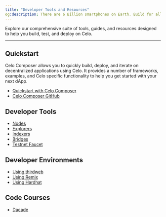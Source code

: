 ```yaml
---
title: "Developer Tools and Resources"
og:description: There are 6 Billion smartphones on Earth. Build for all of them.
---
```


Explore our comprehensive suite of tools, guides, and resources designed to help you build, test, and deploy on Celo.

---

## Quickstart

Celo Composer allows you to quickly build, deploy, and iterate on decentralized applications using Celo. It provides a number of frameworks, examples, and Celo specific functionality to help you get started with your next dApp.

- [Quickstart with Celo Composer](/build/quickstart)
- [Celo Composer GitHub](https://github.com/celo-org/celo-composer)

## Developer Tools

- [Nodes](/network/node/overview)
- [Explorers](/developer/explorers/overview)
- [Indexers](/developer/indexers/overview)
- [Bridges](/developer/bridges)
- [Testnet Faucet](https://faucet.celo.org/celo-sepolia)

## Developer Environments

- [Using thirdweb](/developer/deploy/thirdweb/overview)
- [Using Remix](/developer/deploy/remix)
- [Using Hardhat](/developer/deploy/hardhat)

## Code Courses

- [Dacade](https://dacade.org/communities/celo)